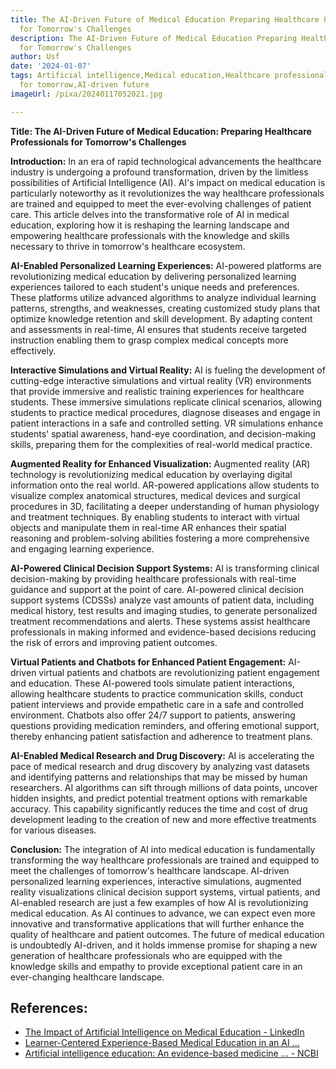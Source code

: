 ```yaml
---
title: The AI-Driven Future of Medical Education Preparing Healthcare Professionals
  for Tomorrow's Challenges
description: The AI-Driven Future of Medical Education Preparing Healthcare Professionals
  for Tomorrow's Challenges
author: Usf
date: '2024-01-07'
tags: Artificial intelligence,Medical education,Healthcare professionals,Future challenges,Preparing
  for tomorrow,AI-driven future
imageUrl: /pixa/20240117052021.jpg

---
```

**Title: The AI-Driven Future of Medical Education: Preparing Healthcare Professionals  for Tomorrow's Challenges**

**Introduction:**
In an era of rapid technological advancements  the healthcare industry is undergoing a profound transformation,  driven by  the  limitless possibilities of Artificial Intelligence (AI). AI's impact on medical education is particularly noteworthy as it revolutionizes the way healthcare professionals are trained and equipped to  meet the ever-evolving challenges of patient care. This article delves into the  transformative role of AI in medical  education, exploring how it is reshaping the learning landscape and empowering healthcare professionals with the knowledge  and skills necessary to thrive in tomorrow's healthcare ecosystem.

**AI-Enabled Personalized Learning Experiences:**
AI-powered platforms are revolutionizing medical education by delivering  personalized learning  experiences tailored to  each student's unique needs and preferences. These platforms utilize  advanced algorithms to  analyze individual learning patterns, strengths, and weaknesses, creating customized study plans that optimize  knowledge retention and skill development. By  adapting content and assessments in real-time, AI ensures that  students  receive  targeted instruction  enabling them  to grasp complex medical concepts more effectively.

**Interactive Simulations and Virtual Reality:**
AI  is fueling the  development of cutting-edge interactive simulations and virtual reality (VR) environments  that provide immersive and realistic training experiences for healthcare students. These immersive simulations replicate clinical scenarios, allowing students to practice medical procedures, diagnose  diseases and engage  in patient interactions in a safe and  controlled setting. VR simulations enhance students' spatial awareness, hand-eye coordination, and  decision-making skills, preparing them for the complexities of real-world medical practice.

**Augmented Reality  for Enhanced Visualization:**
Augmented reality (AR)  technology is revolutionizing medical education by overlaying digital information onto the real world. AR-powered applications allow students to  visualize complex anatomical structures, medical devices and  surgical  procedures in 3D, facilitating a deeper understanding of human physiology  and treatment techniques. By enabling students to interact with virtual  objects and manipulate them in real-time AR enhances their spatial reasoning  and problem-solving abilities fostering a more comprehensive  and engaging learning experience.

**AI-Powered Clinical  Decision Support Systems:**
AI is transforming clinical decision-making by  providing healthcare professionals with real-time guidance and support at the point of care. AI-powered clinical decision support  systems (CDSSs) analyze vast  amounts of  patient data, including medical  history, test results and imaging studies, to generate personalized treatment recommendations and alerts. These systems assist healthcare professionals in making informed and  evidence-based decisions reducing the risk of errors and improving  patient outcomes.

**Virtual  Patients and Chatbots for Enhanced Patient Engagement:**
AI-driven  virtual patients and chatbots are revolutionizing patient engagement and education. These AI-powered tools simulate patient interactions, allowing healthcare students to practice communication skills, conduct  patient interviews and provide empathetic care in a safe and controlled environment. Chatbots  also offer  24/7 support to patients, answering questions providing  medication reminders, and offering emotional support, thereby enhancing patient satisfaction and adherence to treatment plans.

**AI-Enabled Medical Research and Drug  Discovery:**
AI is accelerating the pace of medical research and drug discovery by analyzing vast  datasets and identifying patterns and relationships that may be missed by human researchers. AI algorithms can sift through millions of data points, uncover hidden insights, and predict potential treatment options with remarkable accuracy. This capability significantly reduces the time and cost of drug development leading to the creation of new and more  effective treatments for  various diseases.

**Conclusion:**
The integration  of  AI into medical education is fundamentally transforming the way healthcare professionals are trained and equipped to meet the challenges of tomorrow's healthcare landscape. AI-driven personalized learning  experiences, interactive simulations, augmented reality visualizations clinical decision support systems, virtual patients, and AI-enabled research are just a few examples of how AI is revolutionizing medical education. As AI continues to  advance, we can expect even more innovative and  transformative applications that will further enhance the quality of healthcare and patient  outcomes. The  future of medical education is undoubtedly AI-driven, and it  holds immense promise for shaping a new generation of healthcare professionals who are equipped with the knowledge skills and empathy to provide exceptional patient  care in an ever-changing healthcare landscape.

## References:
- [The Impact of Artificial Intelligence on Medical Education - LinkedIn](https://www.linkedin.com/pulse/impact-artificial-intelligence-medical-education-medudy)
- [Learner-Centered Experience-Based Medical Education in an AI ...](https://www.cureus.com/articles/195518-learner-centered-experience-based-medical-education-in-an-ai-driven-society-a-literature-review)
- [Artificial intelligence education: An evidence-based medicine ... - NCBI](https://www.ncbi.nlm.nih.gov/pmc/articles/PMC10591047/)
